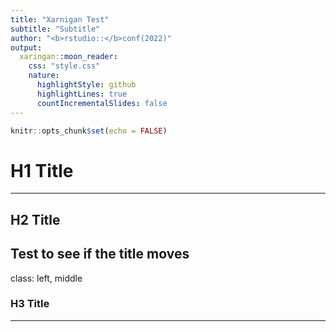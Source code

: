 ```yaml
---
title: "Xarnigan Test"
subtitle: "Subtitle"
author: "<b>rstudio::</b>conf(2022)"
output:
  xaringan::moon_reader:
    css: "style.css"
    nature:
      highlightStyle: github
      highlightLines: true
      countIncrementalSlides: false
---
```


```r
knitr::opts_chunk$set(echo = FALSE)
```

# H1 Title

---

## H2 Title
Test to see if the title moves
---
class: left, middle


### H3 Title

---





